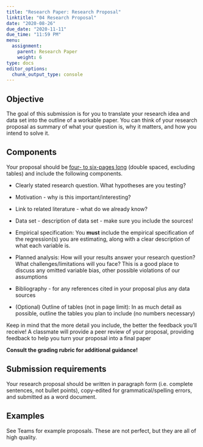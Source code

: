 ```yaml
---
title: "Research Paper: Research Proposal"
linktitle: "04 Research Proposal"
date: "2020-08-26"
due_date: "2020-11-11"
due_time: "11:59 PM"
menu:
  assignment:
    parent: Research Paper
    weight: 6
type: docs
editor_options: 
  chunk_output_type: console
---
```



## Objective {#objective .unnumbered}


The goal of this submission is for you to translate your research idea
and data set into the outline of a workable paper. You can think of your
research proposal as summary of what your question is, why it matters,
and how you intend to solve it.

## Components {#components .unnumbered}


Your proposal should be [four- to six-pages long]{.ul} (double spaced,
excluding tables) and include the following components.

-   Clearly stated research question. What hypotheses are you testing?

-   Motivation - why is this important/interesting?

-   Link to related literature - what do we already know?

-   Data set - description of data set - make sure you include the
    sources!

-   Empirical specification: You **must** include the empirical
    specification of the regression(s) you are estimating, along with a
    clear description of what each variable is.

-   Planned analysis: How will your results answer your research
    question? What challenges/limitations will you face? This is a good
    place to discuss any omitted variable bias, other possible
    violations of our assumptions

-   Bibliography - for any references cited in your proposal plus any
    data sources

-   (Optional) Outline of tables (not in page limit): In as much detail
    as possible, outline the tables you plan to include (no numbers
    necessary)

Keep in mind that the more detail you include, the better the feedback
you'll receive! A classmate will provide a peer review of your proposal,
providing feedback to help you turn your proposal into a final paper

**Consult the grading rubric for additional guidance!**

## Submission requirements {#submission-requirements .unnumbered}

Your research proposal should be written in paragraph form (i.e.
complete sentences, not bullet points), copy-edited for
grammatical/spelling errors, and submitted as a word document.

## Examples {#examples .unnumbered}
See Teams for example proposals. These are not perfect, but they
are all of high quality.
